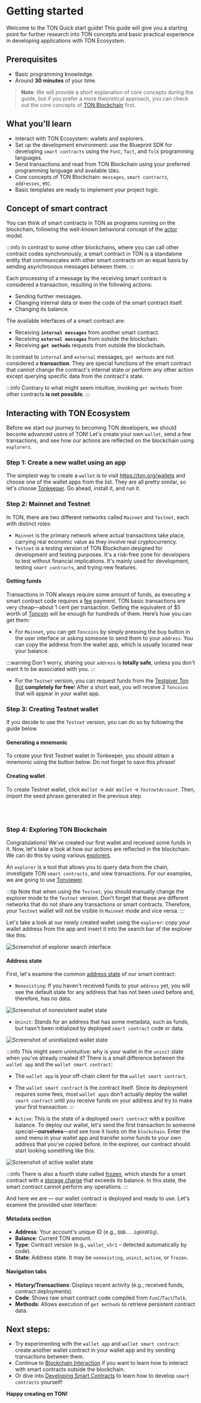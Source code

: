 
# Getting started

Welcome to the TON Quick start guide! This guide will give you a starting point for further research into TON concepts and basic practical experience in developing applications with TON Ecosystem.

## Prerequisites

- Basic programming knowledge.
- Around __30 minutes__ of your time.

> **Note**: We will provide a short explanation of core concepts during the guide, but if you prefer a more theoretical approach, you can check out the core concepts of [TON Blockchain](/v3/concepts/dive-into-ton/ton-blockchain/blockchain-of-blockchains/) first.

## What you'll learn

- Interact with TON Ecosystem: wallets and explorers.
- Set up the development environment: use the Blueprint SDK for developing `smart contracts` using the `FunC`, `Tact`, and `Tolk` programming languages.
- Send transactions and read from TON Blockchain using your preferred programming language and available `SDKs`.
- Core concepts of TON Blockchain: `messages`, `smart contracts`, `addresses`, etc.
- Basic templates are ready to implement your project logic.

## Concept of smart contract

You can think of smart contracts in TON as programs running on the blockchain, following the well-known behavioral concept of the [actor](/v3/concepts/dive-into-ton/ton-blockchain/blockchain-of-blockchains#single-actor/) model.

:::info
In contrast to some other blockchains, where you can call other contract codes synchronously, a smart contract in TON is a standalone entity that communicates with other smart contracts on an equal basis by sending asynchronous messages between them.
:::

Each processing of a message by the receiving smart contract is considered a transaction, resulting in the following actions:
- Sending further messages.
- Changing internal data or even the code of the smart contract itself.
- Changing its balance.

The available interfaces of a smart contract are:
- Receiving **`internal messages`** from another smart contract.
- Receiving **`external messages`** from outside the blockchain.
- Receiving **`get methods`** requests from outside the blockchain.

In contrast to `internal` and `external` messages, `get methods` are not considered a **transaction**. They are special functions of the smart contract that cannot change the contract's internal state or perform any other action except querying specific data from the contract's state.

:::info
Contrary to what might seem intuitive, invoking `get methods` from other contracts **is not possible**.
:::

## Interacting with TON Ecosystem

Before we start our journey to becoming TON developers, we should become advanced users of TON! Let's create your own `wallet`, send a few transactions, and see how our actions are reflected on the blockchain using `explorers`.

### Step 1: Create a new wallet using an app

The simplest way to create a `wallet` is to visit https://ton.org/wallets and choose one of the wallet apps from the list. They are all pretty similar, so let's choose [Tonkeeper](https://tonkeeper.com/). Go ahead, install it, and run it.

### Step 2: Mainnet and Testnet

In TON, there are two different networks called `Mainnet` and `Testnet`, each with distinct roles:
- `Mainnet` is the primary network where actual transactions take place, carrying real economic value as they involve real cryptocurrency.
- `Testnet` is a testing version of TON Blockchain designed for development and testing purposes. It's a risk-free zone for developers to test without financial implications. It's mainly used for development, testing `smart contracts`, and trying new features.

#### Getting funds

Transactions in TON always require some amount of funds, as executing a smart contract code requires a [fee](/v3/documentation/smart-contracts/transaction-fees/fees/) payment. TON basic transactions are very cheap—about 1 cent per transaction. Getting the equivalent of $5 worth of [Toncoin](/v3/documentation/dapps/defi/coins/) will be enough for hundreds of them. Here’s how you can get them:

- For `Mainnet`, you can get `Toncoins` by simply pressing the buy button in the user interface or asking someone to send them to your `address`. You can copy the address from the wallet app, which is usually located near your balance.

:::warning
Don't worry, sharing your `address` is **totally safe**, unless you don't want it to be associated with you.
:::

- For the `Testnet` version, you can request funds from the [Testgiver Ton Bot](https://t.me/testgiver_ton_bot/) **completely for free**! After a short wait, you will receive 2 `Toncoins` that will appear in your wallet app.

### Step 3: Creating Testnet wallet

If you decide to use the `Testnet` version, you can do so by following the guide below.

#### Generating a mnemonic

To create your first Testnet wallet in Tonkeeper, you should obtain a mnemonic using the button below. Do not forget to save this phrase!

<MnemonicGenerator />

#### Creating wallet

To create Testnet wallet, click *`Wallet`* -> *`Add Wallet`* -> *`TestnetAccount`*. Then, import the seed phrase generated in the previous step.

<div style={{display: 'flex', justifyContent: 'center', gap: '20px', flexWrap: 'wrap', marginBottom: '30px'}}>
  <br/>
  <ThemedImage
    height='600px'
    alt=""
    sources={{
      light: '/img/tutorials/quick-start/tonkeeper-light.jpg?raw=true',
      dark: '/img/tutorials/quick-start/tonkeeper-dark.jpg?raw=true',
    }}
  />
  <br/>
</div>


### Step 4: Exploring TON Blockchain

Congratulations! We’ve created our first wallet and received some funds in it. Now, let's take a look at how our actions are reflected in the blockchain. We can do this by using various [explorers](https://ton.app/explorers/).

An `explorer` is a tool that allows you to query data from the chain, investigate TON `smart contracts`, and view transactions. For our examples, we are going to use [Tonviewer](https://tonviewer.com/).

:::tip
Note that when using the `Testnet`, you should manually change the explorer mode to the `Testnet` version. Don't forget that these are different networks that do not share any transactions or smart contracts. Therefore, your `Testnet` wallet will not be visible in `Mainnet` mode and vice versa.
:::

Let's take a look at our newly created wallet using the `explorer`: copy your wallet address from the app and insert it into the search bar of the explorer like this:

<div style={{marginBottom: '30px'}}>
  <img src="/img/tutorials/quick-start/explorer1.png" alt="Screenshot of explorer search interface"/>
</div>

#### Address state

First, let's examine the common [address state](/v3/documentation/smart-contracts/addresses/#addresses-state/) of our smart contract:

- `Nonexisting`: If you haven't received funds to your `address` yet, you will see the default state for any address that has not been used before and, therefore, has no data.

<div style={{marginBottom: '30px'}}>
  <img src="/img/tutorials/quick-start/nonexist.png" alt="Screenshot of nonexistent wallet state"/>
</div>

- `Uninit`: Stands for an address that has some metadata, such as funds, but hasn't been initialized by deployed `smart contract` code or data.

<div style={{marginBottom: '30px'}}>
  <img src="/img/tutorials/quick-start/uninit.png" alt="Screenshot of uninitialized wallet state"/>
</div>

:::info
This might seem unintuitive: why is your wallet in the `uninit` state when you’ve already created it? There is a small difference between the `wallet app` and the `wallet smart contract`:

- The `wallet app` is your off-chain client for the `wallet smart contract`.
- The `wallet smart contract` is the contract itself. Since its deployment requires some fees, most `wallet apps` don’t actually deploy the wallet `smart contract` until you receive funds on your address and try to make your first transaction.
:::

- `Active`: This is the state of a deployed `smart contract` with a positive balance. To deploy our wallet, let's send the first transaction to someone special—**ourselves**—and see how it looks on the `blockchain`. Enter the send menu in your wallet app and transfer some funds to your own address that you’ve copied before. In the explorer, our contract should start looking something like this:

<div style={{marginBottom: '30px'}}>
  <img src="/img/tutorials/quick-start/active.png" alt="Screenshot of active wallet state"/>
</div>

:::info
There is also a fourth state called [frozen](/v3/documentation/smart-contracts/transaction-fees/fees-low-level#storage-fee/), which stands for a smart contract with a [storage charge](/v3/documentation/smart-contracts/transaction-fees/fees-low-level#storage-fee/) that exceeds its balance. In this state, the smart contract cannot perform any operations.
:::

And here we are — our wallet contract is deployed and ready to use. Let's examine the provided user interface:

#### Metadata section
- **Address**: Your account's unique ID (e.g., `QQB...1g6VdFEg`).
- **Balance**: Current TON amount.
- **Type**: Contract version (e.g., `wallet_v5r1` – detected automatically by code).
- **State**: Address state. It may be `nonexisting`, `uninit`, `active`, or `frozen`.

#### Navigation tabs
- **History/Transactions**: Displays recent activity (e.g., received funds, contract deployments).
- **Code**: Shows raw smart contract code compiled from `FunC`/`Tact`/`Tolk`.
- **Methods**: Allows execution of `get methods` to retrieve persistent contract data.

## Next steps:

- Try experimenting with the `wallet app` and `wallet smart contract`: create another wallet contract in your wallet app and try sending transactions between them.
- Continue to [Blockchain Interaction](/v3/guidelines/quick-start/blockchain-interaction/reading-from-network/) if you want to learn how to interact with smart contracts outside the blockchain.
- Or dive into [Developing Smart Contracts](/v3/guidelines/quick-start/developing-smart-contracts/setup-environment/) to learn how to develop `smart contracts` yourself!

**Happy creating on TON!**

<Feedback />

